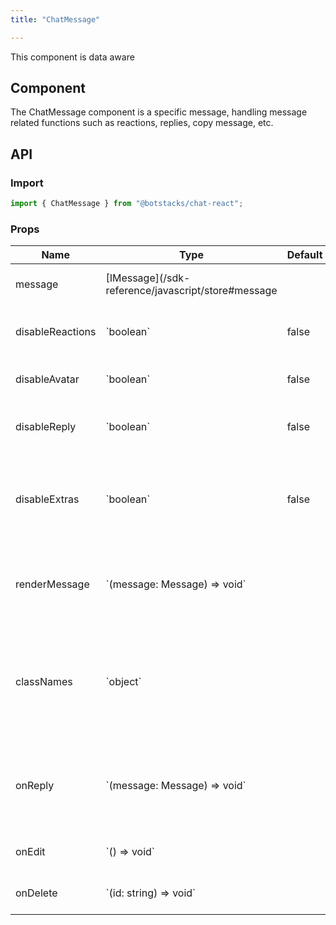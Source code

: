 ```yaml
---
title: "ChatMessage"

---
```


<Check>This component is data aware</Check>

## Component

The ChatMessage component is a specific message, handling message related functions such as reactions,
replies, copy message, etc.

## API

### Import

```js
import { ChatMessage } from "@botstacks/chat-react";
```

### Props

<table>
  <thead>
    <tr>
      <th>Name</th>
      <th>Type</th>
      <th>Default</th>
      <th>Description</th>
    </tr>
  </thead>
  <tbody>
    <tr>
      <td>message</td>
      <td>[IMessage](/sdk-reference/javascript/store#message</td>
      <td></td>
      <td>The message to display</td>
    </tr>
    <tr>
      <td>disableReactions</td>
      <td>`boolean`</td>
      <td>false</td>
      <td>Disable option to add reactions</td>
    </tr>
    <tr>
      <td>disableAvatar</td>
      <td>`boolean`</td>
      <td>false</td>
      <td>Hide the user's avatar</td>
    </tr>
    <tr>
      <td>disableReply</td>
      <td>`boolean`</td>
      <td>false</td>
      <td>Disable option to reply to a message</td>
    </tr>
    <tr>
      <td>disableExtras</td>
      <td>`boolean`</td>
      <td>false</td>
      <td>Hide the extra options of a message, such as copy, edit, delete</td>
    </tr>
    <tr>
      <td>renderMessage</td>
      <td>`(message: Message) => void`</td>
      <td></td>
      <td>If provided, use this function rather than the baked in UI</td>
    </tr>
    <tr>
      <td>classNames</td>
      <td>`object`</td>
      <td></td>
      <td>
        Specific class names to override bubbles. Options are `sender` and
        `bubble`
      </td>
    </tr>
    <tr>
      <td>onReply</td>
      <td>`(message: Message) => void`</td>
      <td></td>
      <td>
        If provided, show the option to reply to the message and handle
        callback
      </td>
    </tr>
    <tr>
      <td>onEdit</td>
      <td>`() => void`</td>
      <td></td>
      <td>Callback for editing a message</td>
    </tr>
    <tr>
      <td>onDelete</td>
      <td>`(id: string) => void`</td>
      <td></td>
      <td>Callback for deleting a message</td>
    </tr>
  </tbody>
</table>
